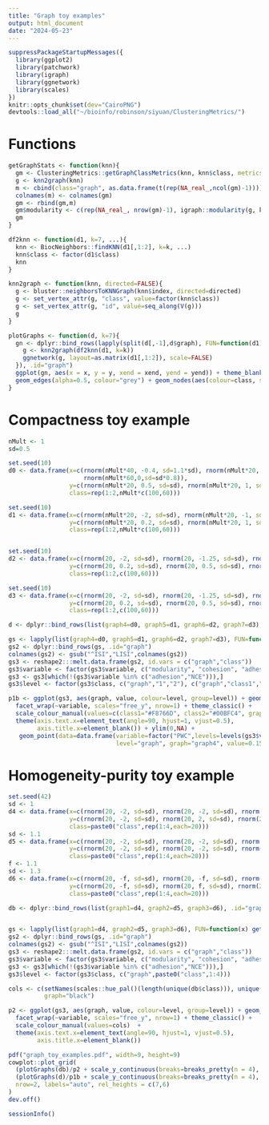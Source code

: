 ```yaml
---
title: "Graph toy examples"
output: html_document
date: "2024-05-23"
---
```


```r
suppressPackageStartupMessages({
  library(ggplot2)
  library(patchwork)
  library(igraph)
  library(ggnetwork)
  library(scales)
})
knitr::opts_chunk$set(dev="CairoPNG")
devtools::load_all("~/bioinfo/robinson/siyuan/ClusteringMetrics/")
```

# Functions

```r
getGraphStats <- function(knn){
  gm <- ClusteringMetrics::getGraphClassMetrics(knn, knn$class, metrics=c("SI","ISI","NP","AMSP","PWC","NCE","cohesion","adhesion"))
  g <- knn2graph(knn)
  m <- cbind(class="graph", as.data.frame(t(rep(NA_real_,ncol(gm)-1))))
  colnames(m) <- colnames(gm)
  gm <- rbind(gm,m)
  gm$modularity <- c(rep(NA_real_, nrow(gm)-1), igraph::modularity(g, knn$class))
  gm
}

df2knn <- function(d1, k=7, ...){
  knn <- BiocNeighbors::findKNN(d1[,1:2], k=k, ...)
  knn$class <- factor(d1$class)
  knn
}

knn2graph <- function(knn, directed=FALSE){
  g <- bluster::neighborsToKNNGraph(knn$index, directed=directed)
  g <- set_vertex_attr(g, "class", value=factor(knn$class))
  g <- set_vertex_attr(g, "id", value=seq_along(V(g)))
  g
}

plotGraphs <- function(d, k=7){
  gn <- dplyr::bind_rows(lapply(split(d[,-1],d$graph), FUN=function(d1){
    g <- knn2graph(df2knn(d1, k=k))
    ggnetwork(g, layout=as.matrix(d1[,1:2]), scale=FALSE)
  }), .id="graph")
  ggplot(gn, aes(x = x, y = y, xend = xend, yend = yend)) + theme_blank() + theme(legend.position = "right") +
  geom_edges(alpha=0.5, colour="grey") + geom_nodes(aes(colour=class, shape=class), size=2) + facet_wrap(~graph, nrow=1)
}

```


# Compactness toy example

```r
nMult <- 1
sd=0.5

set.seed(10)
d0 <- data.frame(x=c(rnorm(nMult*40, -0.4, sd=1.1*sd), rnorm(nMult*20, 0, sd=1.1*sd), rnorm(nMult*40, 0.4, sd=1.1*sd),
                     rnorm(nMult*60,0,sd=sd*0.8)),
                 y=c(rnorm(nMult*20, 0.5, sd=sd), rnorm(nMult*20, 1, sd=sd), rnorm(nMult*20, 1.5, sd=sd),rnorm(nMult*20, 1, sd=sd),rnorm(nMult*20, 0, sd=sd), rnorm(nMult*60,-2.35,sd=sd)),
                 class=rep(1:2,nMult*c(100,60)))

set.seed(10)
d1 <- data.frame(x=c(rnorm(nMult*20, -2, sd=sd), rnorm(nMult*20, -1, sd=sd), rnorm(nMult*20, 0, sd=sd),rnorm(nMult*20, 1, sd=sd),rnorm(nMult*20, 2, sd=sd), rnorm(nMult*60,0,sd=sd*0.8)),
                 y=c(rnorm(nMult*20, 0.2, sd=sd), rnorm(nMult*20, 1, sd=sd), rnorm(nMult*20, 2, sd=sd),rnorm(nMult*20, 1, sd=sd),rnorm(nMult*20, 0, sd=sd), rnorm(nMult*60,-2,sd=sd)),
                 class=rep(1:2,nMult*c(100,60)))


set.seed(10)
d2 <- data.frame(x=c(rnorm(20, -2, sd=sd), rnorm(20, -1.25, sd=sd), rnorm(20, 0.25, sd=sd),rnorm(20, 1, sd=sd),rnorm(20, 2, sd=sd), rnorm(60,0,sd=sd*0.8)),
                 y=c(rnorm(20, 0.2, sd=sd), rnorm(20, 0.5, sd=sd), rnorm(20, 2, sd=sd),rnorm(20, 1, sd=sd),rnorm(20, 0, sd=sd), rnorm(60,-2,sd=sd)),
                 class=rep(1:2,c(100,60)))

set.seed(10)
d3 <- data.frame(x=c(rnorm(20, -2, sd=sd), rnorm(20, -1.25, sd=sd), rnorm(20, 0.25, sd=sd),rnorm(20, 1, sd=sd),rnorm(20, 2.1, sd=0.75*sd), rnorm(60,0,sd=sd*0.8)),
                 y=c(rnorm(20, 0.2, sd=sd), rnorm(20, 0.5, sd=sd), rnorm(20, 2, sd=sd),rnorm(20, 1.3, sd=0.75*sd),rnorm(20, -0.5, sd=0.75*sd), rnorm(60,-2,sd=sd)),
                 class=rep(1:2,c(100,60)))

d <- dplyr::bind_rows(list(graph4=d0, graph5=d1, graph6=d2, graph7=d3), .id="graph")
```


```r
gs <- lapply(list(graph4=d0, graph5=d1, graph6=d2, graph7=d3), FUN=function(x) getGraphStats(df2knn(x, k = 5)))
gs2 <- dplyr::bind_rows(gs, .id="graph")
colnames(gs2) <- gsub("^ISI","LISI",colnames(gs2))
gs3 <- reshape2:::melt.data.frame(gs2, id.vars = c("graph","class"))
gs3$variable <- factor(gs3$variable, c("modularity", "cohesion", "adhesion", "AMSP", "LISI", "SI", "NP", "PWC", "NCE"))
gs3 <- gs3[which(!(gs3$variable %in% c("adhesion","NCE"))),]
gs3$level <- factor(gs3$class, c("graph","1","2"), c("graph","class1","class2"))

p1b <- ggplot(gs3, aes(graph, value, colour=level, group=level)) + geom_point() + geom_line() + 
  facet_wrap(~variable, scales="free_y", nrow=1) + theme_classic() + 
  scale_colour_manual(values=c(class1="#F8766D", class2="#00BFC4", graph="black")) +
  theme(axis.text.x=element_text(angle=90, hjust=1, vjust=0.5),
        axis.title.x=element_blank()) + ylim(0,NA) +
   geom_point(data=data.frame(variable=factor("PWC",levels=levels(gs3$variable)),
                              level="graph", graph="graph4", value=0.15), colour="white")
```




# Homogeneity-purity toy example


```r
set.seed(42)
sd <- 1
d4 <- data.frame(x=c(rnorm(20, -2, sd=sd), rnorm(20, -2, sd=sd), rnorm(20, 2, sd=sd), rnorm(20, 2, sd=sd)),
                 y=c(rnorm(20, -2, sd=sd), rnorm(20, 2, sd=sd), rnorm(20, 2, sd=sd), rnorm(20, -2, sd=sd)),
                 class=paste0("class",rep(1:4,each=20)))
sd <- 1.1
d5 <- data.frame(x=c(rnorm(20, -2, sd=sd), rnorm(20, -2, sd=sd), rnorm(20, 2, sd=sd), rnorm(20, 2, sd=sd)),
                 y=c(rnorm(20, -2, sd=sd), rnorm(20, -2, sd=sd), rnorm(20, 2, sd=sd), rnorm(20, 2, sd=sd)),
                 class=paste0("class",rep(1:4,each=20)))
f <- 1.1
sd <- 1.3
d6 <- data.frame(x=c(rnorm(20, -f, sd=sd), rnorm(20, -f, sd=sd), rnorm(20, f, sd=sd), rnorm(20, f, sd=sd)),
                 y=c(rnorm(20, -f, sd=sd), rnorm(20, f, sd=sd), rnorm(20, -f, sd=sd), rnorm(20, f, sd=sd)),
                 class=paste0("class",rep(1:4,each=20)))

db <- dplyr::bind_rows(list(graph1=d4, graph2=d5, graph3=d6), .id="graph")


gs <- lapply(list(graph1=d4, graph2=d5, graph3=d6), FUN=function(x) getGraphStats(df2knn(x, k = 5)))
gs2 <- dplyr::bind_rows(gs, .id="graph")
colnames(gs2) <- gsub("^ISI","LISI",colnames(gs2))
gs3 <- reshape2:::melt.data.frame(gs2, id.vars = c("graph","class"))
gs3$variable <- factor(gs3$variable, c("modularity", "cohesion", "adhesion", "AMSP", "LISI", "SI", "NP", "PWC", "NCE"))
gs3 <- gs3[which(!(gs3$variable %in% c("adhesion","NCE"))),]
gs3$level <- factor(gs3$class, c("graph",paste0("class",1:4)))

cols <- c(setNames(scales::hue_pal()(length(unique(db$class))), unique(db$class)),
          graph="black")

p2 <- ggplot(gs3, aes(graph, value, colour=level, group=level)) + geom_point() + geom_line() + 
  facet_wrap(~variable, scales="free_y", nrow=1) + theme_classic() + 
  scale_colour_manual(values=cols)  + 
  theme(axis.text.x=element_text(angle=90, hjust=1, vjust=0.5),
        axis.title.x=element_blank())
```


```r
pdf("graph_toy_examples.pdf", width=9, height=9)
cowplot::plot_grid(
  (plotGraphs(db)/p2 + scale_y_continuous(breaks=breaks_pretty(n = 4), limits=c(0,NA))) + plot_layout(heights=c(3.2,2)),
  (plotGraphs(d)/p1b + scale_y_continuous(breaks=breaks_pretty(n = 4), limits=c(0,NA))) + plot_layout(heights=c(4.2,3)),
  nrow=2, labels="auto", rel_heights = c(7,6)
)
dev.off()
```


```r
sessionInfo()
```

